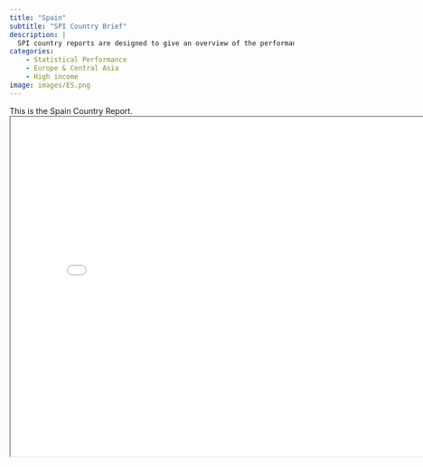 ```yaml
---
title: "Spain"
subtitle: "SPI Country Brief"
description: |
  SPI country reports are designed to give an overview of the performance of Spain.
categories:
    - Statistical Performance
    - Europe & Central Asia
    - High income
image: images/ES.png
---
```


This is the Spain Country Report.
<iframe src="charts/Spain_chart.html" width="800" height="600"></iframe>

